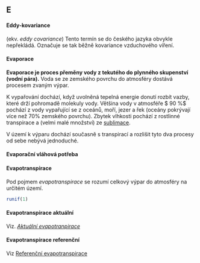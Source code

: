 ## E

#### Eddy-kovariance {#sec-e-eddy-kovariance}
::: collapsible
(ekv. *eddy covariance*) Tento termín se do českého jazyka obvykle nepřekládá. Označuje se tak běžně kovariance vzduchového víření. 
:::

#### Evaporace {#sec-e-evaporace}
::: collapsible

**Evaporace je proces přeměny vody z tekutého do plynného skupenství (vodní pára).** Voda se ze zemského povrchu do atmosféry dostává procesem zvaným výpar.

K vypařování dochází, když uvolněná tepelná energie donutí rozbít vazby, které drží pohromadě molekuly vody. Většina vody v atmosféře $ 90 \%$ pochází z vody vypařující se z oceánů, moří, jezer a řek (oceány pokrývají více než $70 \%$ zemského povrchu). Zbytek vlhkosti pochází z rostlinné transpirace a (velmi malé množství) ze [sublimace](S.qmd#sec-s-sublimace).

V území k výparu dochází současně s transpirací a rozlišit tyto dva procesy od sebe nebývá jednoduché.
:::

#### Evaporační vláhová potřeba {#sec-e-evapotranspiracni-vlahova-potreba}
::: collapsible

:::

#### Evapotranspirace {#sec-e-evapotranspirace}
::: collapsible
Pod pojmem *evapotranspirace* se rozumí celkový výpar do atmosféry na určitém území.
```r
runif(1)
```
    
:::

#### Evapotranspirace aktuální {#sec-e-evapotranspirace-aktualni}
::: collapsible
Viz. [*Aktuální evapotranpirace*](./A.html#)


:::

#### Evapotranspirace referenční {#sec-e-evapotranspirace-referencni}
::: collapsible
  <p>Viz <a href="R.html#">Referenční evapotranspirace</a></p>
:::


